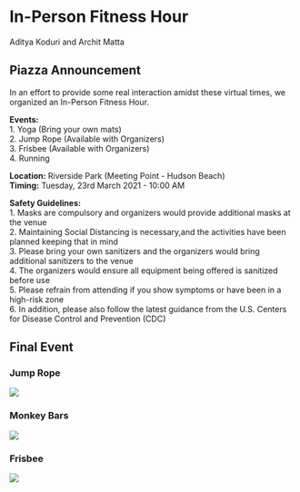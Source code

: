 # In-Person Fitness Hour

Aditya Koduri and Archit Matta

## Piazza Announcement

In an effort to provide some real interaction amidst these virtual times, we organized an In-Person Fitness Hour.

**Events:**
<br>1. Yoga (Bring your own mats)
<br>2. Jump Rope (Available with Organizers)
<br>3. Frisbee (Available with Organizers)
<br>4. Running

**Location:** Riverside Park (Meeting Point - Hudson Beach)
<br> **Timing:** Tuesday, 23rd March 2021 - 10:00 AM

**Safety Guidelines:**
<br>1. Masks are compulsory and organizers would provide additional masks at the venue
<br>2. Maintaining Social Distancing is necessary,and the activities have been planned keeping that in mind
<br>3. Please bring your own sanitizers and the organizers would bring additional sanitizers to the venue
<br>4. The organizers would ensure all equipment being offered is sanitized before use
<br>5. Please refrain from attending if you show symptoms or have been in a high-risk zone
<br>6. In addition, please also follow the latest guidance from the U.S. Centers for Disease Control and Prevention (CDC)

## Final Event

### Jump Rope

![](resources/fitness_hour/Pic1.jpeg)


### Monkey Bars

![](resources/fitness_hour/Pic2.jpeg)


### Frisbee

![](resources/fitness_hour/Pic3.jpeg)